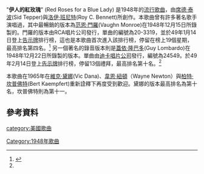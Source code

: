 "'''伊人的紅玫瑰'''" (Red Roses for a Blue Lady) 是1948年的[[流行歌曲|流行歌曲]]，由[[席德·泰波|席德·泰波]](Sid Tepper)與[[洛伊·班尼特|洛伊·班尼特]](Roy C. Bennett)所創作。本歌曲曾有許多著名歌手演唱過，其中最暢銷的版本為[[范恩·門羅|范恩·門羅]](Vaughn Monroe)在1948年12月15日所錄製的。門羅的版本由RCA唱片公司發行，單曲的編號為20-3319，並於49年1月14日登上[[告示牌|告示牌]]排行榜，這也是本歌曲首次進入該排行榜，停留在榜上19個星期，最高排名第四名。<ref name=Whitburn>
{{cite book
  | last = Whitburn
  | first = Joel
  | authorlink = Joel Whitburn
  | title = Top Pop Records 1940-1955
  | publisher = Record Research
  | year = 1973 }}
</ref> 
另一個著名的錄音版本則是[[蓋依·隆巴多|蓋依·隆巴多]](Guy Lombardo)在1948年12月22日所錄製的版本。單曲由[[迪卡唱片公司|迪卡唱片公司]]發行，編號為24549。於49年2月14日登上[[告示牌|告示牌]]排行榜，停留13個禮拜，最高排名第十名。<ref name=Whitburn/>

本歌曲在1965年在[[維克·黛娜|維克·黛娜]](Vic Dana)、[[韋恩·紐頓|韋恩·紐頓]]（Wayne Newton）與[[柏特·坎普佛特|柏特·坎普佛特]](Bert Kaempfert)重新詮釋下再度受到歡迎。黛娜的版本最高排名為第十名，坎普佛特則為第十一。

==參考資料==
<references />

[[Category:1948年歌曲|Category:1948年歌曲]]
[[category:美國歌曲|category:美國歌曲]]